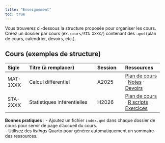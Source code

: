 ```yaml
---
title: "Enseignement"
toc: true
---
```


Vous trouverez ci-dessous la structure proposée pour organiser les cours. 
Créez un dossier par cours (ex. `cours/STA-XXXX/`) contenant des `.qmd` (plan de cours, calendrier, devoirs, etc.).

## Cours (exemples de structure)

| Sigle | Titre (à remplacer) | Session | Ressources |
|:------|:---------------------|:--------|:-----------|
| MAT-1XXX | Calcul différentiel | A2025 | [Plan de cours](#) · [Notes](#) · [Devoirs](#) |
| STA-2XXX | Statistiques inférentielles | H2026 | [Plan de cours](#) · [R scripts](#) · [Exercices](#) |

::: {.callout-tip}
**Bonnes pratiques** : 
- Ajoutez un fichier `index.qmd` dans chaque dossier de cours pour servir de page d'accueil du cours.  
- Utilisez des *listings* Quarto pour générer automatiquement un sommaire des ressources.
:::
